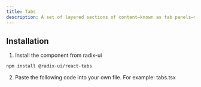 ```yaml
---
title: Tabs
description: A set of layered sections of content—known as tab panels—that are displayed one at a time.
---
```


<ComponentExample>
</ComponentExample>


## Installation
1. Install the component from radix-ui

```bash
npm install @radix-ui/react-tabs
```

2. Paste the following code into your own file. For example: tabs.tsx
